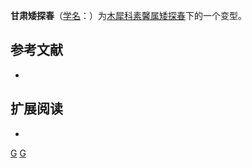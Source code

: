 {{Infraspeciesbox 
| genus = Jasminum
| species = humile
| forma = kansuense
| status = NE
| status_system = IUCN3.1
| authority =  (Kobuski) B. M. Miao
| synonyms = 
|}}

'''甘肃矮探春'''（[[学名|学名]]：{{lang|la|'''''Jasminum humile'' f. ''kansuense'''''}}）为[[木犀科|木犀科]][[素馨属|素馨属]][[矮探春|矮探春]]下的一个变型。

== 参考文献 ==
{{refbegin}}
* {{CPNI| zh=甘肃矮探春 | id=299-30049 | binomial=Jasminum humile | authority=(Kobuski) B. M. Miao | form=kansuense | accessdate=2013-01-17}}
{{refend}}

== 扩展阅读 ==
{{refbegin}}
* {{wikispecies-inline|Jasminum humile f. kansuense|甘肃矮探春}}
{{refend}}
{{Taxonbar|from=Q15231008}}

[[Category:素馨属|G]]
[[Category:甘肃植物|G]]